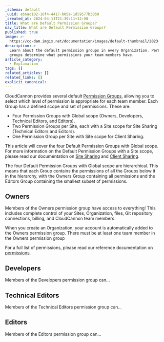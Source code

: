 ```yaml
---
_schema: default
_uuid: eb6ac102-16f4-4417-b05a-1d59577b3059
_created_at: 2024-04-11T21:39:11+12:00
title: What are Default Permission Groups?
nav_title: What are Default Permission Groups?
published: true
image: >-
  https://cc-dam.imgix.net/documentation/images/default-thumbnail/2023-Q4/CloudCannon-Documentation-Thumbnail.png
description: >-
  Learn about the default permission groups in every Organization. Permission
  groups determine what permissions your team members have.
article_category:
  - Explanation
tags: []
related_articles: []
related_links: []
explicit_canonical:
---
```

CloudCannon provides several default [Permission Groups](/documentation/articles/what-are-permission-groups/), allowing you to select which level of permission is appropriate for each team member. Each Group has a defined scope and set of permissions. These are:

* Four Permission Groups with Global scope (Owners, Developers, Technical Editors, and Editors).
* Two Permission Groups per Site, each with a Site scope for  Site Sharing (Technical Editors and Editors).
* One Permission Group per Site with Site scope for Client Sharing.

This article will cover the four Default Permission Groups with Global scope. For more information on the Default Permission Groups with a Site scope, please read our documentation on [Site Sharing](/documentation/articles/share-a-site-with-site-sharing/) and [Client Sharing](/documentation/articles/share-a-site-with-client-sharing/).

The four Default Permission Groups with Global scope are hierarchical. This means that each Group contains the permissions of all the Groups below it in the hierarchy, with the Owners Group containing all permissions and the Editors Group containing the smallest subset of permissions.

## Owners

Members of the Owners permission group have access to everything! This includes complete control of your Sites, Organization, files, Git repository connections, billing, and CloudCannon team members.

When you create an Organization, your account is automatically added to the Owners permission group. There must be at least one team member in the Owners permission group

For a full list of permissions, please read our reference documentation on [permissions](/documentation/articles/permissions-reference/).

## Developers

Members of the Developers permission group can...

## Technical Editors

Members of the Technical Editors permission group can...

## Editors

Members of the Editors permission group can...